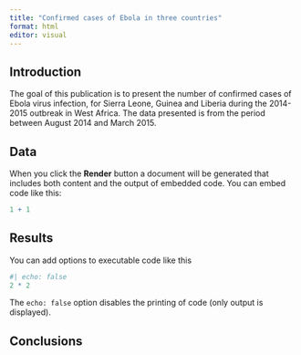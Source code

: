 ```yaml
---
title: "Confirmed cases of Ebola in three countries"
format: html
editor: visual
---
```


## Introduction

The goal of this publication is to present the number of confirmed cases of Ebola virus infection, for Sierra Leone, Guinea and Liberia during the 2014-2015 outbreak in West Africa. The data presented is from the period between August 2014 and March 2015.

## Data

When you click the **Render** button a document will be generated that includes both content and the output of embedded code. You can embed code like this:

```r
1 + 1
```

## Results

You can add options to executable code like this

```r
#| echo: false
2 * 2
```

The `echo: false` option disables the printing of code (only output is displayed).

## Conclusions
